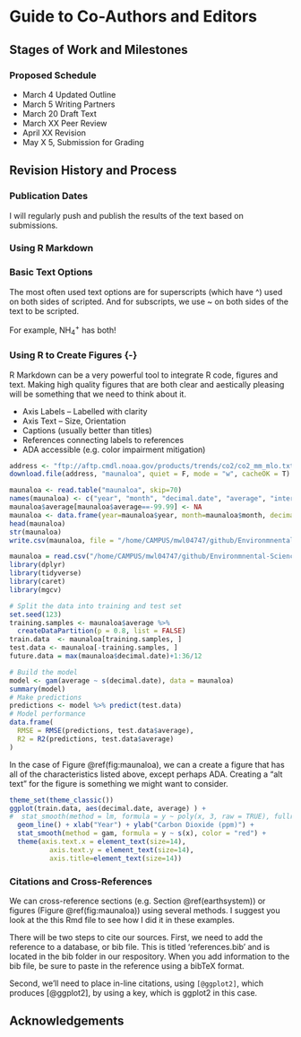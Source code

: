 # Guide to Co-Authors and Editors {-}


## Stages of Work and Milestones {-}


### Proposed Schedule {-}

- March 4 Updated Outline
- March 5 Writing Partners
- March 20 Draft Text
- March XX Peer Review
- April XX Revision
- May X 5, Submission for Grading


## Revision History and Process {-}

### Publication Dates {-}

I will regularly push and publish the results of the text based on submissions. 



### Using R Markdown {-}





### Basic Text Options

The most often used text options are for superscripts (which have ^) used on both sides of scripted. And for subscripts, we use ~ on both sides of the text to be scripted.

For example, NH~4~^+^ has both!


### Using R to Create Figures {-}{#createfigure}

R Markdown can be a very powerful tool to integrate R code, figures and text. Making high quality figures that are both clear and aestically pleasing will be something that we need to think about it. 

- Axis Labels -- Labelled with clarity 
- Axis Text -- Size, Orientation 
- Captions (usually better than titles)
- References connecting labels to references
- ADA accessible (e.g. color impairment mitigation)

```r
address <- "ftp://aftp.cmdl.noaa.gov/products/trends/co2/co2_mm_mlo.txt"
download.file(address, "maunaloa", quiet = F, mode = "w", cacheOK = T)

maunaloa <- read.table("maunaloa", skip=70)
names(maunaloa) <- c("year", "month", "decimal.date", "average", "interpolated", "trend", "days")
maunaloa$average[maunaloa$average==-99.99] <- NA
maunaloa <- data.frame(year=maunaloa$year, month=maunaloa$month, decimal.date=maunaloa$decimal.date, average=maunaloa$average)
head(maunaloa)
str(maunaloa)
write.csv(maunaloa, file = "/home/CAMPUS/mwl04747/github/Environmnental-Sciences-in-East-Asia/data/maunaloa.csv", eol = "\n", row.names = F)
```

```r
maunaloa = read.csv("/home/CAMPUS/mwl04747/github/Environmnental-Sciences-in-East-Asia/data/maunaloa.csv")
library(dplyr)
library(tidyverse)
library(caret)
library(mgcv)

# Split the data into training and test set
set.seed(123)
training.samples <- maunaloa$average %>%
  createDataPartition(p = 0.8, list = FALSE)
train.data  <- maunaloa[training.samples, ]
test.data <- maunaloa[-training.samples, ]
future.data = max(maunaloa$decimal.date)+1:36/12

# Build the model
model <- gam(average ~ s(decimal.date), data = maunaloa)
summary(model)
# Make predictions
predictions <- model %>% predict(test.data)
# Model performance
data.frame(
  RMSE = RMSE(predictions, test.data$average),
  R2 = R2(predictions, test.data$average)
)
```

In the case of Figure \@ref(fig:maunaloa), we can a create a figure that has all of the characteristics listed above, except perhaps ADA. Creating a "alt text" for the figure is something we might want to consider. 

```r
theme_set(theme_classic())
ggplot(train.data, aes(decimal.date, average) ) + 
#  stat_smooth(method = lm, formula = y ~ poly(x, 3, raw = TRUE), fullrange=T) +
  geom_line() + xlab("Year") + ylab("Carbon Dioxide (ppm)") +
  stat_smooth(method = gam, formula = y ~ s(x), color = "red") +
  theme(axis.text.x = element_text(size=14),
          axis.text.y = element_text(size=14), 
          axis.title=element_text(size=14))

```

### Citations and Cross-References {-}

We can cross-reference sections (e.g. Section \@ref(earthsystem))  or figures (Figure \@ref(fig:maunaloa)) using several methods. I suggest you look at the this Rmd file to see how I did it in these examples.

There will be two steps to cite our sources. First, we need to add the reference to a database, or bib file. This is titled 'references.bib' and is located in the bib folder in our respository. When you add information to the bib file, be sure to paste in the reference using a bibTeX format. 

Second, we'll need to place in-line citations, using ```[@ggplot2]```, which produces [@ggplot2], by using a key, which is ggplot2 in this case. 

## Acknowledgements {-}
